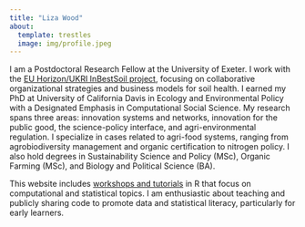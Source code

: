 ```yaml
---
title: "Liza Wood"
about:
  template: trestles
  image: img/profile.jpeg
---
```


I am a Postdoctoral Research Fellow at the University of Exeter. I work with the [EU Horizon/UKRI InBestSoil project](https://gtr.ukri.org/projects?ref=10056474), focusing on collaborative organizational strategies and business models for soil health. I earned my PhD at University of California Davis in Ecology and Environmental Policy with a Designated Emphasis in Computational Social Science. My research spans three areas: innovation systems and networks, innovation for the public good, the science-policy interface, and agri-environmental regulation. I specialize in cases related to agri-food systems, ranging from agrobiodiversity management and organic certification to nitrogen policy. I also hold degrees in Sustainability Science and Policy (MSc), Organic Farming (MSc), and Biology and Political Science (BA).  


This website includes [workshops and tutorials](workshops.html) in R that focus on computational and statistical topics. I am enthusiastic about teaching and publicly sharing code to promote data and statistical literacy, particularly for early learners.

<!-- Google tag (gtag.js) -->
<script async src="https://www.googletagmanager.com/gtag/js?id=G-HJX1JG1FCV"></script>
<script>
  window.dataLayer = window.dataLayer || [];
  function gtag(){dataLayer.push(arguments);}
  gtag('js', new Date());

  gtag('config', 'G-HJX1JG1FCV');
</script>
